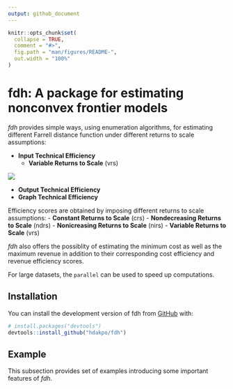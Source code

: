 ---
output: github_document
---

<!-- README.md is generated from README.Rmd. Please edit that file -->

```{r, include = FALSE}
knitr::opts_chunk$set(
  collapse = TRUE,
  comment = "#>",
  fig.path = "man/figures/README-",
  out.width = "100%"
)
```

# fdh: A package for estimating nonconvex frontier models

<!-- badges: start -->
<!-- badges: end -->

*fdh* provides simple ways, using enumeration algorithms, for estimating 
different Farrell distance function under different returns to scale 
assumptions:

- **Input Technical Efficiency**
  - **Variable Returns to Scale** (vrs)

<!-- $$E_i\left(\mathbf{x}^\circ, \mathbf{y}^\circ\right)=
\displaystyle \min_{\mathbf{y}^\circ \leq \mathbf{y}_n} \displaystyle 
\max_{k=1,\cdots, K} \left\lbrace \frac{x_{kn}}{x_k^\circ} \right\rbrace$$ --> 

<div align="center"><img style="background: white;" src="https://render.githubusercontent.com/render/math?math=%5Cdisplaystyle%20%5Cmin_%7B%5Cmathbf%7By%7D%5E%5Ccirc%20%5Cleq%20%5Cmathbf%7By%7D_n%7D%20%5Cdisplaystyle%20%0D"></div>

- **Output Technical Efficiency**
- **Graph Technical Efficiency**

Efficiency scores are obtained by imposing different returns to scale 
assumptions:
- **Constant Returns to Scale** (crs)
- **Nondecreasing Returns to Scale** (ndrs)
- **Nonicreasing Returns to Scale** (nirs)
- **Variable Returns to Scale** (vrs)

*fdh* also offers the possiblity of estimating the minimum cost as well as the 
maximum revenue in addition to their corresponding cost efficiency and revenue 
efficiency scores. 

For large datasets, the `parallel` can be used to speed up computations.

## Installation

You can install the development version of fdh from 
[GitHub](https://github.com/) with:

``` r
# install.packages("devtools")
devtools::install_github("hdakpo/fdh")
```

## Example

This subsection provides set of examples introducing some important
features of *fdh*.




